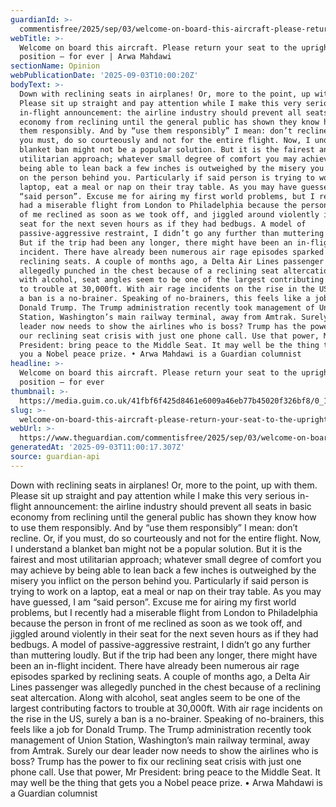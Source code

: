 ```yaml
---
guardianId: >-
  commentisfree/2025/sep/03/welcome-on-board-this-aircraft-please-return-your-seat-to-the-upright-position-for-ever
webTitle: >-
  Welcome on board this aircraft. Please return your seat to the upright
  position – for ever | Arwa Mahdawi
sectionName: Opinion
webPublicationDate: '2025-09-03T10:00:20Z'
bodyText: >-
  Down with reclining seats in airplanes! Or, more to the point, up with them.
  Please sit up straight and pay attention while I make this very serious
  in-flight announcement: the airline industry should prevent all seats in basic
  economy from reclining until the general public has shown they know how to use
  them responsibly. And by “use them responsibly” I mean: don’t recline. Or, if
  you must, do so courteously and not for the entire flight. Now, I understand a
  blanket ban might not be a popular solution. But it is the fairest and most
  utilitarian approach; whatever small degree of comfort you may achieve by
  being able to lean back a few inches is outweighed by the misery you inflict
  on the person behind you. Particularly if said person is trying to work on a
  laptop, eat a meal or nap on their tray table. As you may have guessed, I am
  “said person”. Excuse me for airing my first world problems, but I recently
  had a miserable flight from London to Philadelphia because the person in front
  of me reclined as soon as we took off, and jiggled around violently in their
  seat for the next seven hours as if they had bedbugs. A model of
  passive-aggressive restraint, I didn’t go any further than muttering loudly.
  But if the trip had been any longer, there might have been an in-flight
  incident. There have already been numerous air rage episodes sparked by
  reclining seats. A couple of months ago, a Delta Air Lines passenger was
  allegedly punched in the chest because of a reclining seat altercation. Along
  with alcohol, seat angles seem to be one of the largest contributing factors
  to trouble at 30,000ft. With air rage incidents on the rise in the US, surely
  a ban is a no-brainer. Speaking of no-brainers, this feels like a job for
  Donald Trump. The Trump administration recently took management of Union
  Station, Washington’s main railway terminal, away from Amtrak. Surely our dear
  leader now needs to show the airlines who is boss? Trump has the power to fix
  our reclining seat crisis with just one phone call. Use that power, Mr
  President: bring peace to the Middle Seat. It may well be the thing that gets
  you a Nobel peace prize. • Arwa Mahdawi is a Guardian columnist
headline: >-
  Welcome on board this aircraft. Please return your seat to the upright
  position – for ever
thumbnail: >-
  https://media.guim.co.uk/41fbf6f425d8461e6009a46eb77b45020f326bf8/0_117_4121_3297/500.jpg
slug: >-
  welcome-on-board-this-aircraft-please-return-your-seat-to-the-upright-position-for-ever-or-arwa-mahdawi
webUrl: >-
  https://www.theguardian.com/commentisfree/2025/sep/03/welcome-on-board-this-aircraft-please-return-your-seat-to-the-upright-position-for-ever
generatedAt: '2025-09-03T11:00:17.307Z'
source: guardian-api
---
```

Down with reclining seats in airplanes! Or, more to the point, up with them. Please sit up straight and pay attention while I make this very serious in-flight announcement: the airline industry should prevent all seats in basic economy from reclining until the general public has shown they know how to use them responsibly. And by “use them responsibly” I mean: don’t recline. Or, if you must, do so courteously and not for the entire flight. Now, I understand a blanket ban might not be a popular solution. But it is the fairest and most utilitarian approach; whatever small degree of comfort you may achieve by being able to lean back a few inches is outweighed by the misery you inflict on the person behind you. Particularly if said person is trying to work on a laptop, eat a meal or nap on their tray table. As you may have guessed, I am “said person”. Excuse me for airing my first world problems, but I recently had a miserable flight from London to Philadelphia because the person in front of me reclined as soon as we took off, and jiggled around violently in their seat for the next seven hours as if they had bedbugs. A model of passive-aggressive restraint, I didn’t go any further than muttering loudly. But if the trip had been any longer, there might have been an in-flight incident. There have already been numerous air rage episodes sparked by reclining seats. A couple of months ago, a Delta Air Lines passenger was allegedly punched in the chest because of a reclining seat altercation. Along with alcohol, seat angles seem to be one of the largest contributing factors to trouble at 30,000ft. With air rage incidents on the rise in the US, surely a ban is a no-brainer. Speaking of no-brainers, this feels like a job for Donald Trump. The Trump administration recently took management of Union Station, Washington’s main railway terminal, away from Amtrak. Surely our dear leader now needs to show the airlines who is boss? Trump has the power to fix our reclining seat crisis with just one phone call. Use that power, Mr President: bring peace to the Middle Seat. It may well be the thing that gets you a Nobel peace prize. • Arwa Mahdawi is a Guardian columnist
